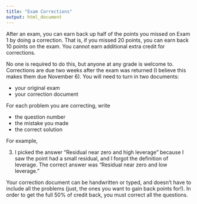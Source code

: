 ```yaml
---
title: "Exam Corrections"
output: html_document
---
```


After an exam, you can earn back up half of the points you missed on Exam 1 by doing a correction. That is, if you missed 20 points, you can earn back 10 points on the exam. You cannot earn additional extra credit for corrections.

No one is required to do this, but anyone at any grade is welcome to.  Corrections are due two weeks after the exam was returned (I believe this makes them due November 6). You will need to turn in two documents:

  - your original exam
  - your correction document

For each problem you are correcting, write 

  - the question number 
  - the mistake you made 
  - the correct solution

For example,

3. I picked the answer "Residual near zero and high leverage" because I saw the point had a small residual, and I forgot the definition of leverage. The correct answer was "Residual near zero and low leverage."

Your correction document can be handwritten or typed, and doesn't have to include all the problems (just, the ones you want to gain back points for!). In order to get the full 50% of credit back, you must correct all the questions. 